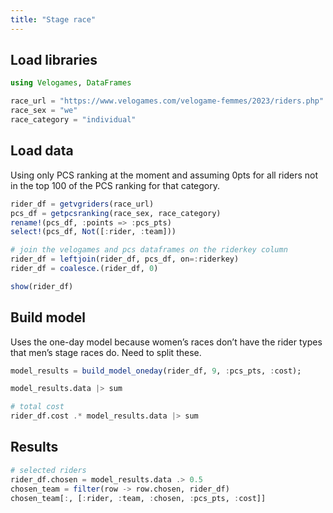 ```yaml
---
title: "Stage race"
---
```


## Load libraries

```julia
using Velogames, DataFrames

race_url = "https://www.velogames.com/velogame-femmes/2023/riders.php"
race_sex = "we"
race_category = "individual"
```

## Load data

Using only PCS ranking at the moment and assuming 0pts for all riders not in the top 100 of the PCS ranking for that category.

```julia
rider_df = getvgriders(race_url)
pcs_df = getpcsranking(race_sex, race_category)
rename!(pcs_df, :points => :pcs_pts)
select!(pcs_df, Not([:rider, :team]))

# join the velogames and pcs dataframes on the riderkey column
rider_df = leftjoin(rider_df, pcs_df, on=:riderkey)
rider_df = coalesce.(rider_df, 0)
```

```julia
show(rider_df)
```

## Build model

Uses the one-day model because women's races don't have the rider types that men's stage races do. Need to split these.

```julia
model_results = build_model_oneday(rider_df, 9, :pcs_pts, :cost);
```

```julia
model_results.data |> sum
```

```julia
# total cost
rider_df.cost .* model_results.data |> sum
```

## Results

```julia
# selected riders
rider_df.chosen = model_results.data .> 0.5
chosen_team = filter(row -> row.chosen, rider_df)
chosen_team[:, [:rider, :team, :chosen, :pcs_pts, :cost]]
```

